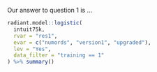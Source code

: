 Our answer to question 1 is ...

```r
radiant.model::logistic(
  intuit75k,
  rvar = "res1",
  evar = c("numords", "version1", "upgraded"),
  lev = "Yes",
  data_filter = "training == 1"
) %>% summary()
```

